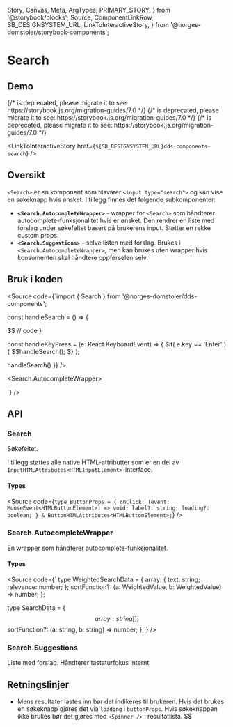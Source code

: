   Story,
  Canvas,
  Meta,
  ArgTypes,
  PRIMARY_STORY,
} from '@storybook/blocks';
  Source,
  ComponentLinkRow,
  SB_DESIGNSYSTEM_URL,
  LinkToInteractiveStory,
} from '@norges-domstoler/storybook-components';

<Meta of={SearchStories} />

# Search

<ComponentLinkRow
  docsHref="https://design.domstol.no/987b33f71/p/207165-search/b/875fab"
  figmaHref="https://www.figma.com/file/ewqSDmkgqDQ5PyOsRp4V5b/?node-id=1461%3A0"
  githubHref="https://github.com/domstolene/designsystem/tree/master/components/src/components/Search"
/>

## Demo

<Canvas>
  {/* <Story id="dds-components-search--default" /> is deprecated, please migrate it to <Story of={referenceToStory} /> see: https://storybook.js.org/migration-guides/7.0 */}

  <Story id="dds-components-search--default" />
</Canvas>

<Canvas>
  {/* <Story id="dds-components-search--with-button" /> is deprecated, please migrate it to <Story of={referenceToStory} /> see: https://storybook.js.org/migration-guides/7.0 */}

  <Story id="dds-components-search--with-button" />
</Canvas>

<Canvas>
  {/* <Story height="470px" id="dds-components-search--with-suggestions" /> is deprecated, please migrate it to <Story of={referenceToStory} /> see: https://storybook.js.org/migration-guides/7.0 */}

  <Story height="470px" id="dds-components-search--with-suggestions" />
</Canvas>

<LinkToInteractiveStory href={`${SB_DESIGNSYSTEM_URL}dds-components-search`} />

## Oversikt

`<Search>` er en komponent som tilsvarer `<input type="search">` og kan vise en søkeknapp hvis ønsket.
I tillegg finnes det følgende subkomponenter:

- **`<Search.AutocompleteWrapper>`** - wrapper for `<Search>` som håndterer autocomplete-funksjonalitet hvis er ønsket.
  Den rendrer en liste med forslag under søkefeltet basert på brukerens input.
  Støtter en rekke custom props.
- **`<Search.Suggestions>`** - selve listen med forslag.
  Brukes i `<Search.AutocompleteWrapper>`, men kan brukes uten wrapper hvis konsumenten skal håndtere oppførselen selv.

## Bruk i koden

<Source
  code={`import { Search } from '@norges-domstoler/dds-components';

const handleSearch = () => {

$$
// code
}

const handleKeyPress = (e: React.KeyboardEvent<HTMLInputElement>) => {
$if( e.key == 'Enter' ){
  $$handleSearch();
$}
};



<Search onKeyPress={handleKeyPress} />



<Search
  onKeyPress={handleKeyPress}
  buttonProps={{ onClick: () => handleSearch() }}
/>



<Search.AutocompleteWrapper>
  <Search onKeyPress={handleKeyPress} />
</Search.AutocompleteWrapper>

`}
/>

## API

### Search

Søkefeltet.

<ArgTypes story={PRIMARY_STORY} />

I tillegg støttes alle native HTML-attributter som er en del av `InputHTMLAttributes<HTMLInputElement>`-interface.

#### Types

<Source
  code={`type ButtonProps = {
  onClick: (event: MouseEvent<HTMLButtonElement>) => void;
  label?: string;
  loading?: boolean;
  } & ButtonHTMLAttributes<HTMLButtonElement>;`}
/>

### Search.AutocompleteWrapper

En wrapper som håndterer autocomplete-funksjonalitet.

<ArgTypes of={Search.AutocompleteWrapper} />

#### Types

<Source
  code={`
  type WeightedSearchData = {
  array: {
   text: string;
   relevance: number;
  };
  sortFunction?: (a: WeightedValue, b: WeightedValue) => number;
  };

type SearchData = {
$$array: string[];
$$sortFunction?: (a: string, b: string) => number;
};`}
/>

### Search.Suggestions

Liste med forslag. Håndterer tastaturfokus internt.

<ArgTypes of={Search.Suggestions} />

## Retningslinjer

- Mens resultater lastes inn bør det indikeres til brukeren. Hvis det brukes en søkeknapp gjøres det via `loading` i `buttonProps`. Hvis søkeknappen ikke brukes bør det gjøres med `<Spinner />` i resultatlista.
$$
